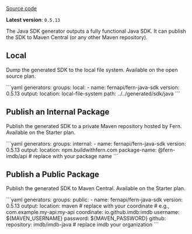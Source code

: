 [Source code](https://github.com/fern-api/fern-java)

**Latest version**: `0.5.13`

The Java SDK generator outputs a fully functional Java
SDK. It can publish the SDK to Maven Central (or any other Maven repository).

## Local

Dump the generated SDK to the local file system. Available on the open source plan.

<CodeBlock title="generators.yml">
```yaml
generators:
  groups:
    local:
      - name: fernapi/fern-java-sdk
        version: 0.5.13
        output:
          location: local-file-system
          path: ../../generated/sdk/java
```
</CodeBlock>

## Publish an Internal Package

Publish the generated SDK to a private Maven repository hosted by Fern. Available on the Starter plan.

<CodeBlock title="generators.yml">
```yaml
generators:
  groups:
    internal:
      - name: fernapi/fern-java-sdk
        version: 0.5.13
        output:
          location: npm.buildwithfern.com
          package-name: @fern-imdb/api # replace with your package name
```
</CodeBlock>

## Publish a Public Package

Publish the generated SDK to Maven Central. Available on the Starter plan.

<CodeBlock title="generators.yml">
```yaml
generators:
  groups:
    public:
      - name: fernapi/fern-java-sdk
        version: 0.5.13
        output:
          location: maven
          # replace with your coordinate
          # e.g., com.example.my-api:my-api
          coordinate: io.github.imdb:imdb 
          username: ${MAVEN_USERNAME}
          password: ${MAVEN_PASSWORD}
        github:
          repository: imdb/imdb-java # replace imdb your organization     
```
</CodeBlock>